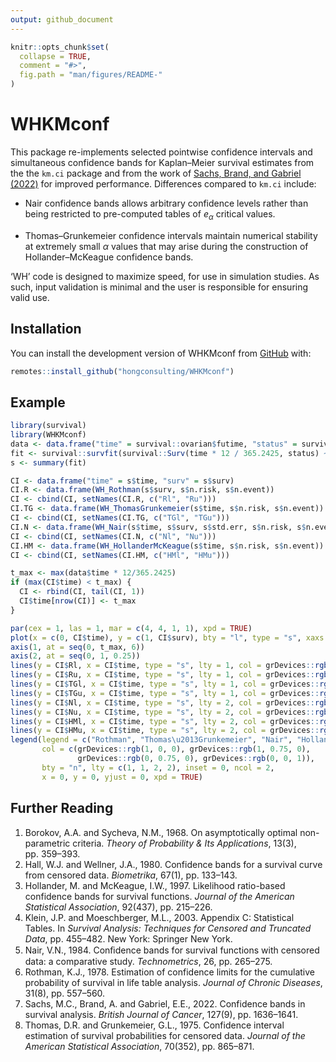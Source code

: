 ```yaml
---
output: github_document
---
```


<!-- README.md is generated from README.Rmd. Please edit that file -->

```r
knitr::opts_chunk$set(
  collapse = TRUE,
  comment = "#>",
  fig.path = "man/figures/README-"
)
```

# WHKMconf

<!-- badges: start -->
<!-- badges: end -->

This package re-implements selected pointwise confidence intervals and simultaneous confidence bands for Kaplan–Meier survival estimates from the the `km.ci` package and from the work of [Sachs, Brand, and Gabriel (2022)](https://doi.org/10.1038/s41416-022-01920-5) for improved performance. Differences compared to `km.ci` include:

* Nair confidence bands allows arbitrary confidence levels rather than being restricted to pre-computed tables of $e_{\alpha}$ critical values. 

* Thomas–Grunkemeier confidence intervals maintain numerical stability at extremely small $\alpha$ values that may arise during the construction of Hollander–McKeague confidence bands.

'WH' code is designed to maximize speed, for use in simulation studies. As such, input validation is minimal and the user is responsible for ensuring valid use.
    
## Installation

You can install the development version of WHKMconf from [GitHub](https://github.com/hongconsulting/WHKMconf) with:

``` r
remotes::install_github("hongconsulting/WHKMconf")
```

## Example

```r
library(survival)
library(WHKMconf)
data <- data.frame("time" = survival::ovarian$futime, "status" = survival::ovarian$fustat)
fit <- survival::survfit(survival::Surv(time * 12 / 365.2425, status) ~ 1, data = data)
s <- summary(fit)

CI <- data.frame("time" = s$time, "surv" = s$surv)
CI.R <- data.frame(WH_Rothman(s$surv, s$n.risk, s$n.event))
CI <- cbind(CI, setNames(CI.R, c("Rl", "Ru")))
CI.TG <- data.frame(WH_ThomasGrunkemeier(s$time, s$n.risk, s$n.event))
CI <- cbind(CI, setNames(CI.TG, c("TGl", "TGu")))
CI.N <- data.frame(WH_Nair(s$time, s$surv, s$std.err, s$n.risk, s$n.event))
CI <- cbind(CI, setNames(CI.N, c("Nl", "Nu")))
CI.HM <- data.frame(WH_HollanderMcKeague(s$time, s$n.risk, s$n.event))
CI <- cbind(CI, setNames(CI.HM, c("HMl", "HMu")))

t_max <- max(data$time * 12/365.2425)
if (max(CI$time) < t_max) {
  CI <- rbind(CI, tail(CI, 1))
  CI$time[nrow(CI)] <- t_max
}

par(cex = 1, las = 1, mar = c(4, 4, 1, 1), xpd = TRUE)
plot(x = c(0, CI$time), y = c(1, CI$surv), bty = "l", type = "s", xaxs = "i", yaxs = "i", xaxt = "n", yaxt = "n", xlab = "Time (months)", ylab = "Overall survival", xlim = c(0, t_max), ylim = c(0, 1))
axis(1, at = seq(0, t_max, 6))
axis(2, at = seq(0, 1, 0.25))
lines(y = CI$Rl, x = CI$time, type = "s", lty = 1, col = grDevices::rgb(1, 0, 0))
lines(y = CI$Ru, x = CI$time, type = "s", lty = 1, col = grDevices::rgb(1, 0, 0))
lines(y = CI$TGl, x = CI$time, type = "s", lty = 1, col = grDevices::rgb(1, 0.75, 0))
lines(y = CI$TGu, x = CI$time, type = "s", lty = 1, col = grDevices::rgb(1, 0.75, 0))
lines(y = CI$Nl, x = CI$time, type = "s", lty = 2, col = grDevices::rgb(0, 0.75, 0))
lines(y = CI$Nu, x = CI$time, type = "s", lty = 2, col = grDevices::rgb(0, 0.75, 0))
lines(y = CI$HMl, x = CI$time, type = "s", lty = 2, col = grDevices::rgb(0, 0, 1))
lines(y = CI$HMu, x = CI$time, type = "s", lty = 2, col = grDevices::rgb(0, 0, 1))
legend(legend = c("Rothman", "Thomas\u2013Grunkemeier", "Nair", "Hollander\u2013McKeague"),
       col = c(grDevices::rgb(1, 0, 0), grDevices::rgb(1, 0.75, 0),
               grDevices::rgb(0, 0.75, 0), grDevices::rgb(0, 0, 1)),
       bty = "n", lty = c(1, 1, 2, 2), inset = 0, ncol = 2,
       x = 0, y = 0, yjust = 0, xpd = TRUE)
```

## Further Reading

1. Borokov, A.A. and Sycheva, N.M., 1968. On asymptotically optimal non-parametric criteria. *Theory of Probability & Its Applications*, 13(3), pp. 359–393.
2. Hall, W.J. and Wellner, J.A., 1980. Confidence bands for a survival curve from censored data. *Biometrika*, 67(1), pp. 133–143.
3. Hollander, M. and McKeague, I.W., 1997. Likelihood ratio-based confidence bands for survival functions. *Journal of the American Statistical Association*, 92(437), pp. 215–226.
4. Klein, J.P. and Moeschberger, M.L., 2003. Appendix C: Statistical Tables. In *Survival Analysis: Techniques for Censored and Truncated Data*, pp. 455–482. New York: Springer New York.
5. Nair, V.N., 1984. Conﬁdence bands for survival functions with censored data: a comparative study. *Technometrics*, 26, pp. 265–275.
6. Rothman, K.J., 1978. Estimation of confidence limits for the cumulative probability of survival in life table analysis. *Journal of Chronic Diseases*, 31(8), pp. 557–560.
7. Sachs, M.C., Brand, A. and Gabriel, E.E., 2022. Confidence bands in survival analysis. *British Journal of Cancer*, 127(9), pp. 1636–1641.
8. Thomas, D.R. and Grunkemeier, G.L., 1975. Confidence interval estimation of survival probabilities for censored data. *Journal of the American Statistical Association*, 70(352), pp. 865–871.
